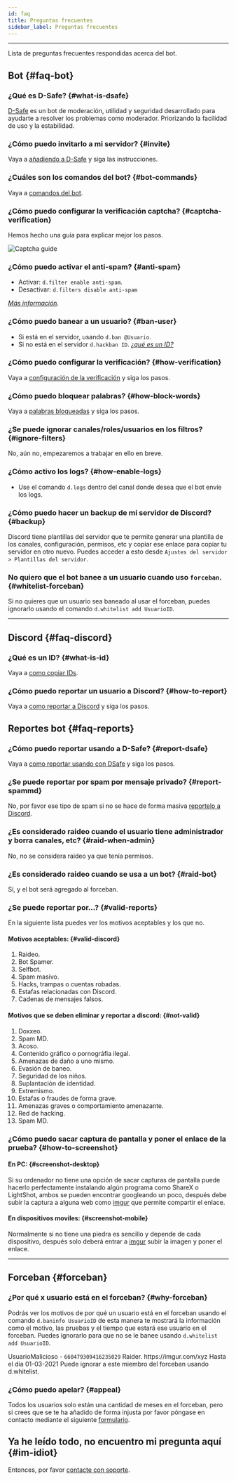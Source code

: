 ```yaml
---
id: faq
title: Preguntas frecuentes
sidebar_label: Preguntas frecuentes
---
```


* * *

Lista de preguntas frecuentes respondidas acerca del bot.


## Bot {#faq-bot}
### ¿Qué es D-Safe? {#what-is-dsafe}
[D-Safe](https://discordsafe.com/) es un bot de moderación, utilidad y seguridad desarrollado para ayudarte a resolver los problemas como moderador. Priorizando la facilidad de uso y la estabilidad.

### ¿Cómo puedo invitarlo a mi servidor? {#invite}
Vaya a [añadiendo a D-Safe](intro/invite.md) y siga las instrucciones.

### ¿Cuáles son los comandos del bot? {#bot-commands}
Vaya a [comandos del bot](basics/commands.md).

### ¿Cómo puedo configurar la verificación captcha? {#captcha-verification}
Hemos hecho una guía para explicar mejor los pasos.

![Captcha guide](https://media.discordapp.net/attachments/585838930700533774/779859686362841098/D-Safe_Captcha_verification_guide.png)

### ¿Cómo puedo activar el anti-spam? {#anti-spam}
* Activar: ``d.filter enable anti-spam``.
* Desactivar: ``d.filters disable anti-spam``

*[Más información](config/filters.mdx#select-filter).*

### ¿Cómo puedo banear a un usuario? {#ban-user}
* Si está en el servidor, usando `d.ban @Usuario`.
* Si no está en el servidor `d.hackban ID`. *[¿qué es un ID?](guide/copy-ids.md)*

### ¿Cómo puedo configurar la verificación? {#how-verification}
Vaya a [configuración de la verificación](config/verification.mdx) y siga los pasos.

### ¿Cómo puedo bloquear palabras? {#how-block-words}
Vaya a [palabras bloqueadas](config/blockedwords.mdx) y siga los pasos.

### ¿Se puede ignorar canales/roles/usuarios en los filtros? {#ignore-filters}
No, aún no, empezaremos a trabajar en ello en breve.

### ¿Cómo activo los logs? {#how-enable-logs}
* Use el comando `d.logs` dentro del canal donde desea que el bot envíe los logs.

### ¿Cómo puedo hacer un backup de mi servidor de Discord? {#backup}
Discord tiene plantillas del servidor que te permite generar una plantilla de los canales, configuración, permisos, etc y copiar ese enlace para copiar tu servidor en otro nuevo. Puedes acceder a esto desde ``Ajustes del servidor > Plantillas del servidor``.

### No quiero que el bot banee a un usuario cuando uso `forceban`. {#whitelist-forceban}
Si no quieres que un usuario sea baneado al usar el forceban, puedes ignorarlo usando el comando ``d.whitelist add UsuarioID``.

* * *

## Discord {#faq-discord}
### ¿Qué es un ID? {#what-is-id}
Vaya a [como copiar IDs](guide/copy-ids.md).

### ¿Cómo puedo reportar un usuario a Discord? {#how-to-report}
Vaya a [como reportar a Discord](guide/report-discord.mdx) y siga los pasos.

## Reportes bot {#faq-reports}
### ¿Cómo puedo reportar usando a D-Safe? {#report-dsafe}
Vaya a [como reportar usando con DSafe](guide/report.mdx) y siga los pasos.

### ¿Se puede reportar por spam por mensaje privado? {#report-spammd}
No, por favor ese tipo de spam si no se hace de forma masiva [reportelo a Discord](https://dis.gd/report).

### ¿Es considerado raideo cuando el usuario tiene administrador y borra canales, etc? {#raid-when-admin}
No, no se considera raideo ya que tenía permisos.

### ¿Es considerado raideo cuando se usa a un bot? {#raid-bot}
Sí, y el bot será agregado al forceban.

### ¿Se puede reportar por...? {#valid-reports}
En la siguiente lista puedes ver los motivos aceptables y los que no.

#### Motivos aceptables: {#valid-discord}
1. Raideo.
2. Bot Spamer.
3. Selfbot.
4. Spam masivo.
5. Hacks, trampas o cuentas robadas.
6. Estafas relacionadas con Discord.
7. Cadenas de mensajes falsos.

#### Motivos que se deben eliminar y reportar a discord: {#not-valid}
1. Doxxeo.
2. Spam MD.
3. Acoso.
4. Contenido gráfico o pornográfia ilegal.
5. Amenazas de daño a uno mismo.
6. Evasión de baneo.
7. Seguridad de los niños.
8. Suplantación de identidad.
9. Extremismo.
10. Estafas o fraudes de forma grave.
11. Amenazas graves o comportamiento amenazante.
12. Red de hacking.
13. Spam MD.

### ¿Cómo puedo sacar captura de pantalla y poner el enlace de la prueba? {#how-to-screenshot}
#### En PC: {#screenshot-desktop}
Si su ordenador no tiene una opción de sacar capturas de pantalla puede hacerlo perfectamente instalando algún programa como ShareX o LightShot, ambos se pueden encontrar googleando un poco, después debe subir la captura a alguna web como [imgur](https://imgur.com/upload) que permite compartir el enlace.

#### En dispositivos moviles: {#screenshot-mobile}
Normalmente si no tiene una piedra es sencillo y depende de cada dispositivo, después solo deberá entrar a [imgur](https://imgur.com/upload) subir la imagen y poner el enlace.

* * *

## Forceban {#forceban}
### ¿Por qué x usuario está en el forceban? {#why-forceban}
Podrás ver los motivos de por qué un usuario está en el forceban usando el comando ``d.baninfo UsuarioID`` de esta manera te mostrará la información como el motivo, las pruebas y el tiempo que estará ese usuario en el forceban. Puedes ignorarlo para que no se le banee usando ``d.whitelist add UsuarioID``.

<DiscordMessages>
  <discord-message author="D-Safe" avatar="https://i.imgur.com/FFBgOWE.png" bot='true' verified='true'>
      <discord-embed slot="embeds" embed-title="Información del baneo" color="#fe635a" thumbnail="https://i.imgur.com/0CeIqto.png">
        <discord-embed-fields slot="fields">
        <discord-embed-field field-title="❯ Usuario" inline="" inline-index="0"><discord-mention highlight="" class="discord-mention discord-user-mention hydrated">UsuarioMalicioso</discord-mention> - <code>660479309416235029</code></discord-embed-field>
        <discord-embed-field field-title="❯ Razón" inline="" inline-index="0">Raider.</discord-embed-field>
        <discord-embed-field field-title="❯ Prueba(s)" inline="" inline-index="0">https://imgur.com/xyz</discord-embed-field>
        <discord-embed-field field-title="❯ Tiempo" inline="" inline-index="0">Hasta el día 01-03-2021</discord-embed-field>
        </discord-embed-fields>
        <span slot="footer">Puede ignorar a este miembro del forceban usando d.whitelist.</span>
      </discord-embed>
      </discord-message>
</DiscordMessages>

### ¿Cómo puedo apelar? {#appeal}
Todos los usuarios solo están una cantidad de meses en el forceban, pero si crees que se te ha añadido de forma injusta por favor póngase en contacto mediante el siguiente [formulario](https://discordsafe.com/apelación).

## Ya he leído todo, no encuentro mi pregunta aquí {#im-idiot}
Entonces, por favor [contacte con soporte](troubleshooting/support.mdx).